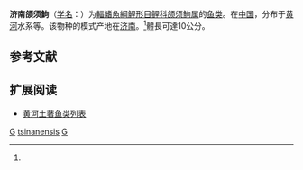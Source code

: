 {{Speciesbox 
| genus = Gnathopogon
| species = tsinanensis
| status = DD
| status_system = IUCN3.1
| authority = {{le|Mori|Tamezo Mori}}, 1928<ref name='id6107'>{{cite web| url =http://www.bioinfo.cn/db05/BjdwSpecies.php?action=view&id=6107| title =济南颌须鮈| work =中国动物物种编目数据库| publisher =中国科学院微生物研究所| author =中国科学院动物研究所| accessdate =2009-04-11| deadurl =yes| archiveurl =https://web.archive.org/web/20160305062843/http://www.bioinfo.cn/db05/BjdwSpecies.php?action=view&id=6107| archivedate =2016-03-05}}</ref><ref>{{FishBase species|Gnathopogon|tsinanensis|55375|10|2015}}</ref>
| synonyms = *''Gnathopogon imberbis tsinanensis''<br /><small>Mori, 1928</small>
*''Leucogobio polytaenia microbarbus''<br /><small>Nichols, 1929</small> ''
*''Leucogobio polytaenia tsinanensis''<br /><small>Mori, 1928</small>
*''Leucogobio tsinanensis''<br /><small>Mori, 1928</small>
}}

'''济南颌须鮈'''（[[学名|学名]]：{{lang|la|''Gnathopogon tsinanensis''}}）为[[輻鰭魚綱|輻鰭魚綱]][[鯉形目|鯉形目]][[鲤科|鲤科]][[颌须鮈属|颌须鮈属]]的[[鱼类|鱼类]]。在[[中国|中国]]，分布于[[黄河|黄河]]水系等。该物种的模式产地在[[济南|济南]]。<ref name='id6107'/>體長可達10公分。

== 参考文献 ==
{{reflist}}

== 扩展阅读 ==
* [[黄河土著鱼类列表|黄河土著鱼类列表]]
{{Taxonbar|from=Q3755182}}

[[Category:IUCN红色名录数据缺乏物种|G]]
[[Category:頜鬚鮈屬|tsinanensis]]
[[Category:1928年描述的鱼类|G]]